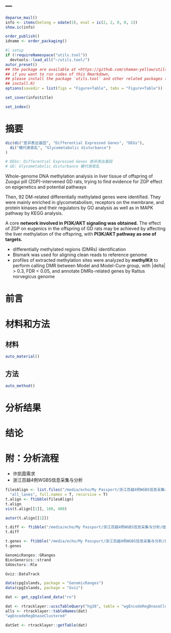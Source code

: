 ---
---

```r
deparse_mail()
info <- items(belong = odate(5), eval = ic(2, 2, 0, 0, 1))
show.ic(info)

order_publish()
idname <- order_packaging()
```

```r
#| setup
if (!requireNamespace("utils.tool"))
  devtools::load_all("~/utils.tool/")
autor_preset()
## the package are available at <https://github.com/shaman-yellow/utils.tool>
## if you want to run codes of this Rmarkdown,
## please install the package `utils.tool` and other related packages (run
## install.R)
options(savedir = list(figs = "Figure+Table", tabs = "Figure+Table"))
```

```r
set_cover(info$title)
```

```r
set_index()
```

# 摘要 {#abstract}

```r
dic(di("差异表达基因", "Differential Expressed Genes", "DEGs"),
  di("糖代谢紊乱", "Glycometabolic disturbance")
)

# DEGs: Differential Expressed Genes 差异表达基因
# GD: Glycometabolic disturbance 糖代谢紊乱

```

Whole-genome DNA methylation analysis in liver
tissue of offspring of Zuogui pill (ZGP)-intervened GD rats, trying to find evidence
for ZGP effect on epigenetics and potential pathways

Then, 92 DM-related differentially
methylated genes were identified. They were mainly enriched in
glycometabolism, receptors on the membrane, and protein kinases and
their regulators by GO analysis as well as in MAPK pathway by KEGG
analysis.

A core **network involved in PI3K/AKT signaling was
obtained.** The effect of ZGP on eugenics in the offspring of GD rats
may be achieved by affecting the liver methylation of the offspring,
with **PI3K/AKT pathway as one of targets.**

- differentially methylated regions (DMRs) identification
- Bismark was used for aligning clean reads to reference genome 
- profiles of extracted methylation sites were analyzed by **methylKit** to perform
  calling DMR between Model and Model-Cure group, with \|delta\| \> 0.3, FDR \<
  0.05, and annotate DMRs-related genes by Rattus norvegicus genome

# 前言 {#introduction}

# 材料和方法 {#methods}

## 材料

```r
auto_material()
```

## 方法

```r
auto_method()
```

# 分析结果 {#results}

# 结论 {#dis}

# 附：分析流程 {#workflow}

- 许凯霞需求
- 浙江百越4例WGBS信息采集与分析

```r
filesAlign <- list.files("/media/echo/My Passport/浙江百越4例WGBS信息采集与分析/Alignment",
  "all_lanes", full.names = T, recursive = T)
t.align <- ftibble(filesAlign)
t.align
vis(t.align[[1]], 100, 400)
```

```r
autor(t.align[[1]])
```

```r
t.diff <- ftibble("/media/echo/My Passport/浙江百越4例WGBS信息采集与分析/结果/01_甲基化差异表达DMR.csv")
t.diff

t.genes <- ftibble("/media/echo/My Passport/浙江百越4例WGBS信息采集与分析/结果/01_甲基化差异表达基因.tsv")
t.genes

```

```r
GenomicRanges::GRanges
BiocGenerics::strand
S4Vectors::Rle

Gviz::DataTrack

data(cpgIslands, package = "GenomicRanges")
data(cpgIslands, package = "Gviz")

dat <- get_cpgIsland_data("rn")
```




```r

dat <- rtracklayer::ucscTableQuery("hg38", table = "wgEncodeRegDnaseClustered")
alls <- rtracklayer::tableNames(dat)
"wgEncodeRegDnaseClustered"

datSet <- rtracklayer::getTable(dat)

```

